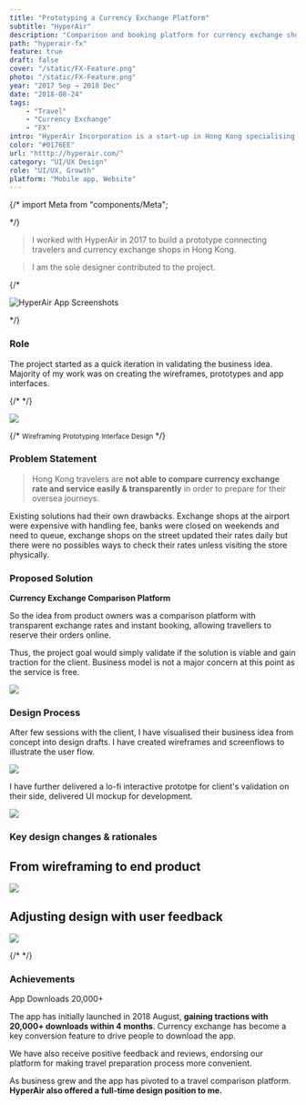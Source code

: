 ```yaml
---
title: "Prototyping a Currency Exchange Platform"
subtitle: "HyperAir"
description: "Comparison and booking platform for currency exchange shops in Hong Kong"
path: "hyperair-fx"
feature: true
draft: false
cover: "/static/FX-Feature.png"
photo: "/static/FX-Feature.png"
year: "2017 Sep → 2018 Dec"
date: "2018-08-24"
tags: 
    - "Travel"
    - "Currency Exchange"
    - "FX"
intro: "HyperAir Incorporation is a start-up in Hong Kong specialising in all-rounded travel service. I have worked on their debut app focusing on currency exchange."
color: "#0176EE"
url: "htttp://hyperair.com/"
category: "UI/UX Design"
role: "UI/UX, Growth"
platform: "Mobile app, Website"
---
```




{/* import Meta from "components/Meta";

 <WorkMeta>
 <ColumnItem span="span 8"> */}

> I worked with HyperAir in 2017 to build a prototype connecting travelers and currency exchange shops in Hong Kong.

> I am the sole designer contributed to the project.

{/* 
</ColumnItem>
<ColumnItem span="span 4">
<GridBlock>
<Meta icon="mobile-alt" label="platform" value="Mobile App"/>
<Meta icon="calendar-alt" label="timeline" value="2017 Sep - 2018 Dec"/>
<Meta icon="mug-hot" label="type" value="Client"/>
</GridBlock>
</ColumnItem>
</WorkMeta>

![HyperAir App Screenshots](/static/FX-Hero-2.png)

<Wrapper style="margin-top: 2rem"> 
*/}

### Role

The project started as a quick iteration in validating the business idea. Majority of my work was on creating the wireframes, prototypes and app interfaces.

{/*</Wrapper> */}

![](/static/FX-Role.png)

{/* <GridBlock margin="0 auto" style="text-align: center; margin-top: 20px;">
  <Wrapper><small>Wireframing</small></Wrapper>
  <Wrapper><small>Prototyping</small></Wrapper>
  <Wrapper><small>Interface Design</small></Wrapper>
</GridBlock> */}

### Problem Statement

> Hong Kong travelers are **not able to compare currency exchange rate and service easily & transparently** in order to prepare for their oversea journeys.

Existing solutions had their own drawbacks. Exchange shops at the airport were expensive with handling fee, banks were closed on weekends and need to queue, exchange shops on the street updated their rates daily but there were no possibles ways to check their rates unless visiting the store physically.

### Proposed Solution

**Currency Exchange Comparison Platform** 

So the idea from product owners was a comparison platform with transparent exchange rates and instant booking, allowing travellers to reserve their orders online.

Thus, the project goal would simply validate if the solution is viable and gain traction for the client. Business model is not a major concern at this point as the service is free.

![](/static/FX-Solution.png)


### Design Process

After few sessions with the client, I have visualised their business idea from concept into design drafts. I have created wireframes and screenflows to illustrate the user flow. 

![](/static/FX-Wireframe.png)

I have further delivered a lo-fi interactive prototpe for client's validation on their side,  delivered UI mockup for development. 

![](/static/FX-Mockup.png)

### Key design changes & rationales

## From wireframing to end product

![](/static/FX-DesignChange-1.png)

## Adjusting design with user feedback

![](/static/FX-DesignChange-2.png)



{/* <GridBlock margin="2rem 0;">
<Meta label="App Installs" value="20,000+" isLarge/>
<Meta label="Currency exchange volume" value="HK$38m" isLarge/>
</GridBlock> */}

### Achievements

<Stat>
  <StatLabel fontFamily="heading" textTransform="uppercase">App Downloads</StatLabel>
  <StatNumber fontSize="4xl" fontFamily="heading">20,000+</StatNumber>
</Stat>

The app has initially launched in 2018 August, **gaining tractions with 20,000+ downloads within 4 months**. Currency exchange has become a key conversion feature to drive people to download the app.

We have also receive positive feedback and reviews, endorsing our platform for making travel preparation process more convenient.

As business grew and the app has pivoted to a travel comparison platform. **HyperAir also offered a full-time design position to me.**

